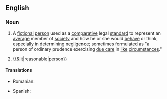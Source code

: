 {{also|reasonable-person}}
==English==
{{wikipedia|Reasonable man}}

===Noun===
{{en-noun|head=[[reasonable]] [[person]]|reasonable people}}

# {{context|legal|lang=en}} A [[fictional]] [[person]] used as a [[comparative]] legal [[standard]] to represent an [[average]] member of [[society]] and how he or she would [[behave]] or think, especially in determining [[negligence]]; sometimes formulated as "a person of ordinary prudence exercising [[standard of care|due care]] in [[like]] [[circumstances]]."
# {{&lit|reasonable|person}}

====Translations====
{{trans-top|a fictional person used as a comparative legal standard to represent an average member of society}}
* Romanian: {{t-|ro|persoană rezonabilă}}
{{trans-mid}}
* Spanish: {{t|es|persona razonable|f}}
{{trans-bottom}}